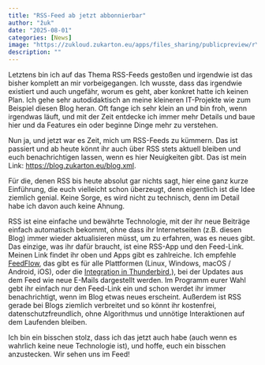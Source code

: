 ```yaml
---
title: "RSS-Feed ab jetzt abbonnierbar"
author: "žuk"
date: "2025-08-01"
categories: [News]
image: "https://zukloud.zukarton.eu/apps/files_sharing/publicpreview/rYacHfxicidiT6d?file=/&fileId=147060&x=1920&y=1080&a=true&etag=fc62fd611774125afb9aea1dcac23a90"
description: ""
---
```


Letztens bin ich auf das Thema RSS-Feeds gestoßen und irgendwie ist das bisher komplett an mir vorbeigegangen. Ich wusste, dass das irgendwie existiert und auch ungefähr, worum es geht, aber konkret hatte ich keinen Plan. Ich gehe sehr autodidaktisch an meine kleineren IT-Projekte wie zum Beispiel diesen Blog heran. Oft fange ich sehr klein an und bin froh, wenn irgendwas läuft, und mit der Zeit entdecke ich immer mehr Details und baue hier und da Features ein oder beginne Dinge mehr zu verstehen.

Nun ja, und jetzt war es Zeit, mich um RSS-Feeds zu kümmern. Das ist passiert und ab heute könnt ihr auch über RSS stets aktuell bleiben und euch benachrichtigen lassen, wenn es hier Neuigkeiten gibt. Das ist mein Link: <https://blog.zukarton.eu/blog.xml>.

Für die, denen RSS bis heute absolut gar nichts sagt, hier eine ganz kurze Einführung, die euch vielleicht schon überzeugt, denn eigentlich ist die Idee ziemlich genial. Keine Sorge, es wird nicht zu technisch, denn im Detail habe ich davon auch keine Ahnung.

RSS ist eine einfache und bewährte Technologie, mit der ihr neue Beiträge einfach automatisch bekommt, ohne dass ihr Internetseiten (z.B. diesen Blog) immer wieder aktualisieren müsst, um zu erfahren, was es neues gibt. Das einzige, was ihr dafür braucht, ist eine RSS-App und den Feed-Link. Meinen Link findet ihr oben und Apps gibt es zahlreiche. Ich empfehle [FeedFlow](https://www.feedflow.dev/), das gibt es für alle Plattformen (Linux, Windows, macOS / Android, iOS), oder die [Integration in Thunderbird](https://blog.thunderbird.net/2022/05/thunderbird-rss-feeds-guide-favorite-content-to-the-inbox/),), bei der Updates aus dem Feed wie neue E-Mails dargestellt werden. Im Programm eurer Wahl gebt ihr einfach nur den Feed-Link ein und schon werdet ihr immer benachrichtigt, wenn im Blog etwas neues erscheint. Außerdem ist RSS gerade bei Blogs ziemlich verbreitet und so könnt ihr kostenfrei, datenschutzfreundlich, ohne Algorithmus und unnötige Interaktionen auf dem Laufenden bleiben.

Ich bin ein bisschen stolz, dass ich das jetzt auch habe (auch wenn es wahrlich keine neue Technologie ist), und hoffe, euch ein bisschen anzustecken. Wir sehen uns im Feed!
